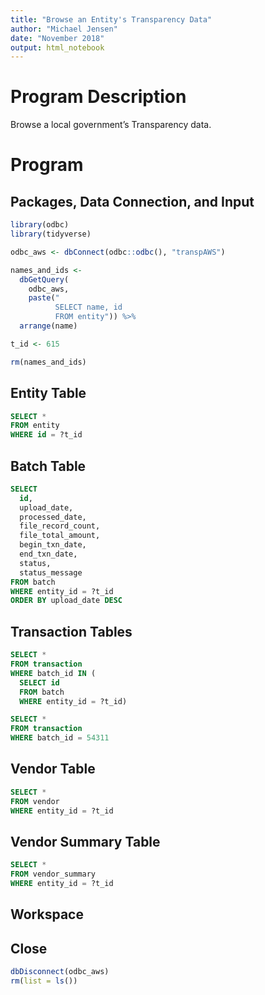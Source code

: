 ```yaml
---
title: "Browse an Entity's Transparency Data"
author: "Michael Jensen"
date: "November 2018"
output: html_notebook
---
```

# Program Description

Browse a local government's Transparency data.

# Program

## Packages, Data Connection, and Input

```r
library(odbc)
library(tidyverse)

odbc_aws <- dbConnect(odbc::odbc(), "transpAWS")
```

```r
names_and_ids <- 
  dbGetQuery(
    odbc_aws,
    paste("
          SELECT name, id
          FROM entity")) %>% 
  arrange(name)
```

```r
t_id <- 615

rm(names_and_ids)
```

## Entity Table

```sql
SELECT * 
FROM entity
WHERE id = ?t_id
```

## Batch Table

```sql
SELECT 
  id,
  upload_date,
  processed_date,
  file_record_count,
  file_total_amount,
  begin_txn_date,
  end_txn_date,
  status,
  status_message
FROM batch
WHERE entity_id = ?t_id
ORDER BY upload_date DESC
```

## Transaction Tables

```sql
SELECT *
FROM transaction
WHERE batch_id IN (
  SELECT id
  FROM batch
  WHERE entity_id = ?t_id)
```

```sql
SELECT *
FROM transaction
WHERE batch_id = 54311
```

## Vendor Table

```sql
SELECT *
FROM vendor
WHERE entity_id = ?t_id
```

## Vendor Summary Table

```sql
SELECT *
FROM vendor_summary
WHERE entity_id = ?t_id
```

## Workspace



## Close

```r
dbDisconnect(odbc_aws)
rm(list = ls())
```